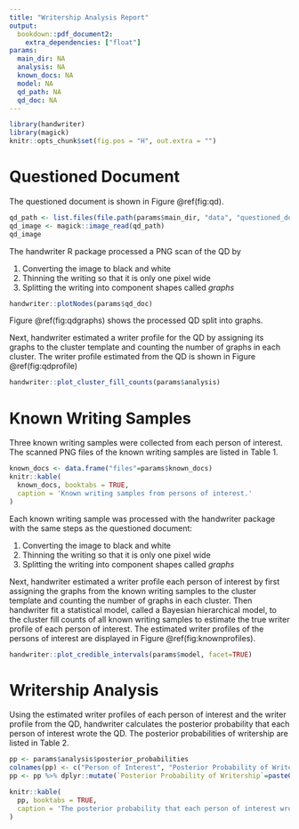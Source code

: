```yaml
---
title: "Writership Analysis Report"
output:
  bookdown::pdf_document2:
    extra_dependencies: ["float"]
params:
  main_dir: NA
  analysis: NA
  known_docs: NA
  model: NA
  qd_path: NA
  qd_doc: NA
---
```


```r
library(handwriter)
library(magick)
knitr::opts_chunk$set(fig.pos = "H", out.extra = "")
```

# Questioned Document

The questioned document is shown in Figure \@ref(fig:qd).

```r
qd_path <- list.files(file.path(params$main_dir, "data", "questioned_docs"), pattern = ".png", full.names = TRUE) 
qd_image <- magick::image_read(qd_path)
qd_image
```

The handwriter R package processed a PNG scan of the QD by

1. Converting the image to black and white
2. Thinning the writing so that it is only one pixel wide
3. Splitting the writing into component shapes called *graphs*
```r
handwriter::plotNodes(params$qd_doc)
```

Figure \@ref(fig:qdgraphs) shows the processed QD split into graphs.

Next, handwriter estimated a writer profile for the QD by assigning its graphs to the cluster template
and counting the number of graphs in each cluster. The writer profile estimated from the QD is shown in Figure \@ref(fig:qdprofile)
```r
handwriter::plot_cluster_fill_counts(params$analysis)
```

# Known Writing Samples
Three known writing samples were collected from each person of interest. The scanned PNG files of the known writing samples are listed in Table 1.
```r
known_docs <- data.frame("files"=params$known_docs)
knitr::kable(
  known_docs, booktabs = TRUE,
  caption = 'Known writing samples from persons of interest.'
)
```

Each known writing sample was processed with the handwriter package with the same steps as the questioned document:

1. Converting the image to black and white
2. Thinning the writing so that it is only one pixel wide
3. Splitting the writing into component shapes called *graphs*

Next, handwriter estimated a writer profile each person of interest by first assigning the graphs from the known writing samples to the cluster template and counting the number of graphs in each cluster. Then handwriter fit a statistical model, called a Bayesian hierarchical model, to the cluster fill counts of all known writing samples to estimate the true writer profile of each person of interest. The estimated writer profiles of the persons of interest are displayed in Figure \@ref(fig:knownprofiles).
```r
handwriter::plot_credible_intervals(params$model, facet=TRUE)
```

# Writership Analysis
Using the estimated writer profiles of each person of interest and the writer profile from the QD, handwriter calculates the posterior probability that each person of interest wrote the QD. The posterior probabilities of writership are listed in Table 2.
```r
pp <- params$analysis$posterior_probabilities
colnames(pp) <- c("Person of Interest", "Posterior Probability of Writership")
pp <- pp %>% dplyr::mutate(`Posterior Probability of Writership`=paste0(100*`Posterior Probability of Writership`, "%"))

knitr::kable(
  pp, booktabs = TRUE,
  caption = 'The posterior probability that each person of interest wrote the questioned document.'
)
```

